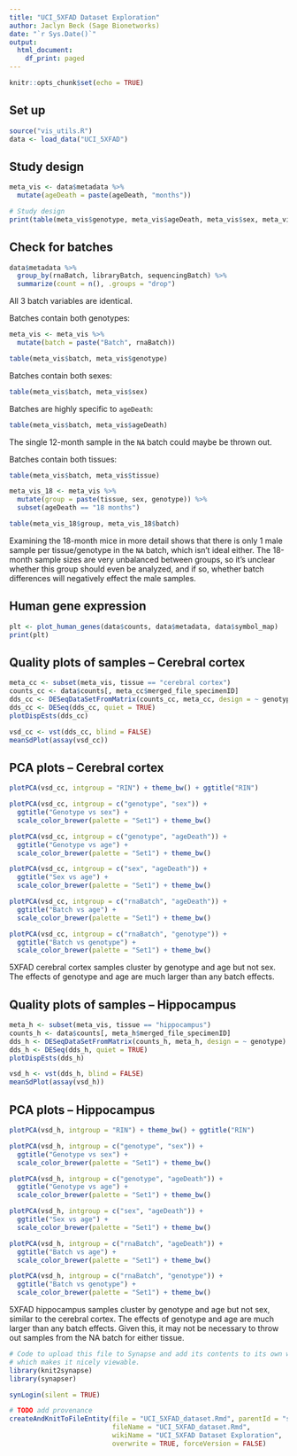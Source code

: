 ```yaml
---
title: "UCI_5XFAD Dataset Exploration"
author: Jaclyn Beck (Sage Bionetworks)
date: "`r Sys.Date()`"
output:
  html_document:
    df_print: paged
---
```


```r
knitr::opts_chunk$set(echo = TRUE)
```

## Set up

```r
source("vis_utils.R")
data <- load_data("UCI_5XFAD")
```

## Study design

```r
meta_vis <- data$metadata %>%
  mutate(ageDeath = paste(ageDeath, "months"))

# Study design
print(table(meta_vis$genotype, meta_vis$ageDeath, meta_vis$sex, meta_vis$tissue))
```

## Check for batches

```r
data$metadata %>%
  group_by(rnaBatch, libraryBatch, sequencingBatch) %>%
  summarize(count = n(), .groups = "drop")
```

All 3 batch variables are identical.

Batches contain both genotypes:

```r
meta_vis <- meta_vis %>%
  mutate(batch = paste("Batch", rnaBatch))

table(meta_vis$batch, meta_vis$genotype)
```

Batches contain both sexes:

```r
table(meta_vis$batch, meta_vis$sex)
```

Batches are highly specific to `ageDeath`:

```r
table(meta_vis$batch, meta_vis$ageDeath)
```

The single 12-month sample in the `NA` batch could maybe be thrown out.

Batches contain both tissues:

```r
table(meta_vis$batch, meta_vis$tissue)
```

```r
meta_vis_18 <- meta_vis %>%
  mutate(group = paste(tissue, sex, genotype)) %>%
  subset(ageDeath == "18 months")

table(meta_vis_18$group, meta_vis_18$batch)
```

Examining the 18-month mice in more detail shows that there is only 1 male sample per tissue/genotype in the `NA` batch, which isn't ideal either. The 18-month sample sizes are very unbalanced between groups, so it's unclear whether this group should even be analyzed, and if so, whether batch differences will negatively effect the male samples.

## Human gene expression

```r
plt <- plot_human_genes(data$counts, data$metadata, data$symbol_map)
print(plt)
```

## Quality plots of samples -- Cerebral cortex

```r
meta_cc <- subset(meta_vis, tissue == "cerebral cortex")
counts_cc <- data$counts[, meta_cc$merged_file_specimenID]
dds_cc <- DESeqDataSetFromMatrix(counts_cc, meta_cc, design = ~ genotype)
dds_cc <- DESeq(dds_cc, quiet = TRUE)
plotDispEsts(dds_cc)
```

```r
vsd_cc <- vst(dds_cc, blind = FALSE)
meanSdPlot(assay(vsd_cc))
```

## PCA plots -- Cerebral cortex

```r
plotPCA(vsd_cc, intgroup = "RIN") + theme_bw() + ggtitle("RIN")

plotPCA(vsd_cc, intgroup = c("genotype", "sex")) + 
  ggtitle("Genotype vs sex") +
  scale_color_brewer(palette = "Set1") + theme_bw() 

plotPCA(vsd_cc, intgroup = c("genotype", "ageDeath")) + 
  ggtitle("Genotype vs age") +
  scale_color_brewer(palette = "Set1") + theme_bw()

plotPCA(vsd_cc, intgroup = c("sex", "ageDeath")) +
  ggtitle("Sex vs age") +
  scale_color_brewer(palette = "Set1") + theme_bw()

plotPCA(vsd_cc, intgroup = c("rnaBatch", "ageDeath")) +
  ggtitle("Batch vs age") +
  scale_color_brewer(palette = "Set1") + theme_bw()

plotPCA(vsd_cc, intgroup = c("rnaBatch", "genotype")) +
  ggtitle("Batch vs genotype") +
  scale_color_brewer(palette = "Set1") + theme_bw()
```

5XFAD cerebral cortex samples cluster by genotype and age but not sex. The effects of genotype and age are much larger than any batch effects.

## Quality plots of samples -- Hippocampus

```r
meta_h <- subset(meta_vis, tissue == "hippocampus")
counts_h <- data$counts[, meta_h$merged_file_specimenID]
dds_h <- DESeqDataSetFromMatrix(counts_h, meta_h, design = ~ genotype)
dds_h <- DESeq(dds_h, quiet = TRUE)
plotDispEsts(dds_h)
```

```r
vsd_h <- vst(dds_h, blind = FALSE)
meanSdPlot(assay(vsd_h))
```

## PCA plots -- Hippocampus

```r
plotPCA(vsd_h, intgroup = "RIN") + theme_bw() + ggtitle("RIN")

plotPCA(vsd_h, intgroup = c("genotype", "sex")) + 
  ggtitle("Genotype vs sex") +
  scale_color_brewer(palette = "Set1") + theme_bw() 

plotPCA(vsd_h, intgroup = c("genotype", "ageDeath")) + 
  ggtitle("Genotype vs age") +
  scale_color_brewer(palette = "Set1") + theme_bw()

plotPCA(vsd_h, intgroup = c("sex", "ageDeath")) +
  ggtitle("Sex vs age") +
  scale_color_brewer(palette = "Set1") + theme_bw()

plotPCA(vsd_h, intgroup = c("rnaBatch", "ageDeath")) +
  ggtitle("Batch vs age") +
  scale_color_brewer(palette = "Set1") + theme_bw()

plotPCA(vsd_h, intgroup = c("rnaBatch", "genotype")) +
  ggtitle("Batch vs genotype") +
  scale_color_brewer(palette = "Set1") + theme_bw()
```

5XFAD hippocampus samples cluster by genotype and age but not sex, similar to the cerebral cortex. The effects of genotype and age are much larger than any batch effects. Given this, it may not be necessary to throw out samples from the NA batch for either tissue.

```r
# Code to upload this file to Synapse and add its contents to its own wiki page,
# which makes it nicely viewable.
library(knit2synapse)
library(synapser)

synLogin(silent = TRUE)

# TODO add provenance
createAndKnitToFileEntity(file = "UCI_5XFAD_dataset.Rmd", parentId = "syn64299959",
                          fileName = "UCI_5XFAD_dataset.Rmd",
                          wikiName = "UCI_5XFAD Dataset Exploration",
                          overwrite = TRUE, forceVersion = FALSE)

```
